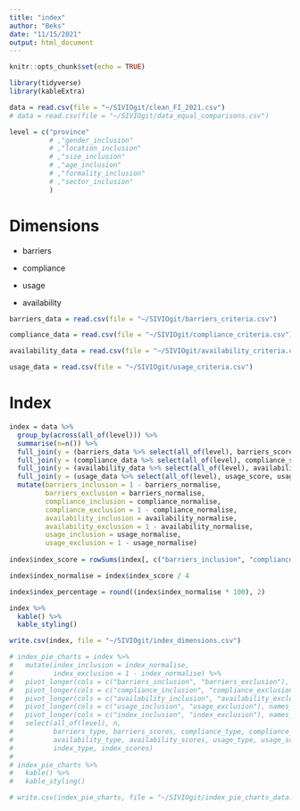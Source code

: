 ```yaml
---
title: "index"
author: "Beks"
date: "11/15/2021"
output: html_document
---
```


```r
knitr::opts_chunk$set(echo = TRUE)

library(tidyverse)
library(kableExtra)
```

```r
data = read.csv(file = "~/SIVIOgit/clean_FI_2021.csv")
# data = read.csv(file = "~/SIVIOgit/data_equal_comparisons.csv")
```

```r
level = c("province"
          # ,"gender_inclusion"
          # ,"location_inclusion"
          # ,"size_inclusion"
          # ,"age_inclusion"
          # ,"formality_inclusion"
          # ,"sector_inclusion"
          )
```


# Dimensions

- barriers

- compliance

- usage

- availability

```r
barriers_data = read.csv(file = "~/SIVIOgit/barriers_criteria.csv")
```

```r
compliance_data = read.csv(file = "~/SIVIOgit/compliance_criteria.csv")
```

```r
availability_data = read.csv(file = "~/SIVIOgit/availability_criteria.csv")
```

```r
usage_data = read.csv(file = "~/SIVIOgit/usage_criteria.csv")
```

# Index

```r
index = data %>%
  group_by(across(all_of(level))) %>%
  summarise(n=n()) %>%
  full_join(y = (barriers_data %>% select(all_of(level), barriers_score, barriers_normalise)), by = all_of(level)) %>%
  full_join(y = (compliance_data %>% select(all_of(level), compliance_score, compliance_normalise)), by = all_of(level)) %>%
  full_join(y = (availability_data %>% select(all_of(level), availability_score, availability_normalise)), by = all_of(level)) %>%
  full_join(y = (usage_data %>% select(all_of(level), usage_score, usage_normalise)), by = all_of(level)) %>%
  mutate(barriers_inclusion = 1 - barriers_normalise,
         barriers_exclusion = barriers_normalise,
         compliance_inclusion = compliance_normalise,
         compliance_exclusion = 1 - compliance_normalise,
         availability_inclusion = availability_normalise,
         availability_exclusion = 1 - availability_normalise,
         usage_inclusion = usage_normalise,
         usage_exclusion = 1 - usage_normalise)
  
index$index_score = rowSums(index[, c("barriers_inclusion", "compliance_inclusion", "availability_inclusion", "usage_inclusion")], na.rm = T)

index$index_normalise = index$index_score / 4

index$index_percentage = round((index$index_normalise * 100), 2)

index %>%
  kable() %>%
  kable_styling()
```

```r
write.csv(index, file = "~/SIVIOgit/index_dimensions.csv")
```

```r
# index_pie_charts = index %>%
#   mutate(index_inclusion = index_normalise,
#          index_exclusion = 1 - index_normalise) %>%
#   pivot_longer(cols = c("barriers_inclusion", "barriers_exclusion"), names_to = "barriers_type", values_to = "barriers_scores") %>%
#   pivot_longer(cols = c("compliance_inclusion", "compliance_exclusion"), names_to = "compliance_type", values_to = "compliance_scores") %>%
#   pivot_longer(cols = c("availability_inclusion", "availability_exclusion"), names_to = "availability_type", values_to = "availability_scores") %>%
#   pivot_longer(cols = c("usage_inclusion", "usage_exclusion"), names_to = "usage_type", values_to = "usage_scores") %>%
#   pivot_longer(cols = c("index_inclusion", "index_exclusion"), names_to = "index_type", values_to = "index_scores") %>%
#   select(all_of(level), n, 
#          barriers_type, barriers_scores, compliance_type, compliance_scores, 
#          availability_type, availability_scores, usage_type, usage_scores, 
#          index_type, index_scores)
# 
# index_pie_charts %>% 
#   kable() %>%
#   kable_styling()
```

```r
# write.csv(index_pie_charts, file = "~/SIVIOgit/index_pie_charts_data.csv")
```

